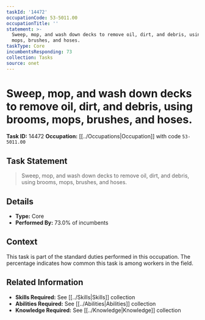 ```yaml
---
taskId: '14472'
occupationCode: 53-5011.00
occupationTitle: ''
statement: >-
  Sweep, mop, and wash down decks to remove oil, dirt, and debris, using brooms,
  mops, brushes, and hoses.
taskType: Core
incumbentsResponding: 73
collection: Tasks
source: onet
---
```

# Sweep, mop, and wash down decks to remove oil, dirt, and debris, using brooms, mops, brushes, and hoses.

**Task ID:** 14472
**Occupation:** [[../Occupations|Occupation]] with code `53-5011.00`

## Task Statement

> Sweep, mop, and wash down decks to remove oil, dirt, and debris, using brooms, mops, brushes, and hoses.

## Details

- **Type:** Core
- **Performed By:** 73.0% of incumbents

## Context

This task is part of the standard duties performed in this occupation. The percentage indicates how common this task is among workers in the field.

## Related Information

- **Skills Required:** See [[../Skills|Skills]] collection
- **Abilities Required:** See [[../Abilities|Abilities]] collection
- **Knowledge Required:** See [[../Knowledge|Knowledge]] collection
